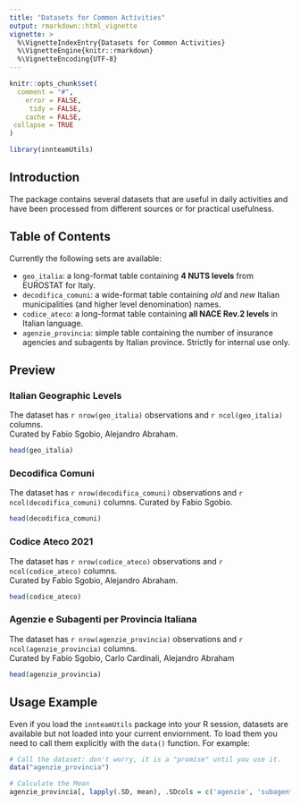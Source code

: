 ```yaml
---
title: "Datasets for Common Activities"
output: rmarkdown::html_vignette
vignette: >
  %\VignetteIndexEntry{Datasets for Common Activities}
  %\VignetteEngine{knitr::rmarkdown}
  %\VignetteEncoding{UTF-8}
---
```



```r
knitr::opts_chunk$set(
  comment = "#",
    error = FALSE,
     tidy = FALSE,
    cache = FALSE,
 collapse = TRUE
)
```

```r
library(innteamUtils)
```



## Introduction

The package contains several datasets that are useful in daily activities and have been processed from different sources or for practical usefulness. 

## Table of Contents

Currently the following sets are available:  

- `geo_italia`: a long-format table containing **4 NUTS levels** from EUROSTAT for Italy.  
- `decodifica_comuni`: a wide-format table containing *old* and *new* Italian municipalities (and higher level denomination) names.  
- `codice_ateco`: a long-format table containing **all NACE Rev.2 levels** in Italian language.  
- `agenzie_provincia`: simple table containing the number of insurance agencies and subagents by Italian province. Strictly for internal use only.



## Preview

### Italian Geographic Levels

The dataset has `r nrow(geo_italia)` observations and `r ncol(geo_italia)` columns.  
Curated by Fabio Sgobio, Alejandro Abraham. 

```r
head(geo_italia)
```


### Decodifica Comuni

The dataset has `r nrow(decodifica_comuni)` observations and `r ncol(decodifica_comuni)` columns.   Curated by Fabio Sgobio.

```r
head(decodifica_comuni)
```


### Codice Ateco 2021

The dataset has `r nrow(codice_ateco)` observations and `r ncol(codice_ateco)` columns.  
Curated by Fabio Sgobio, Alejandro Abraham. 

```r
head(codice_ateco)
```



### Agenzie e Subagenti per Provincia Italiana

The dataset has `r nrow(agenzie_provincia)` observations and `r ncol(agenzie_provincia)` columns.  
Curated by Fabio Sgobio, Carlo Cardinali, Alejandro Abraham

```r
head(agenzie_provincia)
```


## Usage Example  

Even if you load the `innteamUtils` package into your R session, datasets are available but not loaded into your current enviornment. To load them you need to call them explicitly with the `data()` function.  For example:  

```r
# Call the dataset: don't worry, it is a "promise" until you use it.
data("agenzie_provincia")

# Calculate the Mean 
agenzie_provincia[, lapply(.SD, mean), .SDcols = c('agenzie', 'subagenti')]


```

